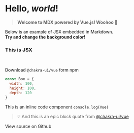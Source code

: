 
# Hello, *world*!

> **Welcome to MDX powered by Vue.js! Woohoo 🚀**

Below is an example of JSX embedded in Markdown. <br /> **Try and change
the background color!**
<br />

<div style={{ padding: '20px', backgroundColor: 'tomato' }}>
  <h3>This is JSX</h3>
</div>

<br />

Download `@chakra-ui/vue` form npm

```js live=true
const Box = {
  width: 100,
  height: 100,
  depth: 120
}
```

This is an inline code component `console.log(Vue)`

> 💡 And this is an epic block quote from [@chakra-ui/vue](https://github.com/chakra-ui/chakra-ui-vue)

<CFlex>View source on Github</CFlex>